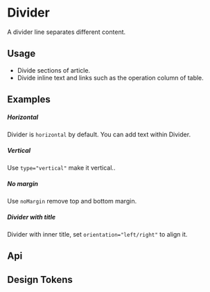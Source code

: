 

<Meta of={KitDividerStories} />

# Divider

A divider line separates different content.

## Usage

-   Divide sections of article.
-   Divide inline text and links such as the operation column of table.

## Examples

##### Horizontal

Divider is `horizontal` by default. You can add text within Divider.

<CustomCanvas content={Examples.Horizontal} source={Sources.Horizontal} id="divider-horizontal" />

##### Vertical

Use `type="vertical"` make it vertical..

<CustomCanvas content={Examples.Vertical} source={Sources.Vertical} id="divider-vertical" />

##### No margin

Use `noMargin` remove top and bottom margin.

<CustomCanvas content={Examples.NoMargin} source={Sources.NoMargin} id="divider-nomargin" />

##### Divider with title

Divider with inner title, set `orientation="left/right"` to align it.

<CustomCanvas content={Examples.WithTitle} source={Sources.WithTitle} id="divider-title" />

## Api

<Canvas of={KitDividerStories.Api} />

<Controls of={KitDividerStories.Api} />

## Design Tokens

<DesignTokens path="components.Divider" tokens={fields?.components?.Divider} />
